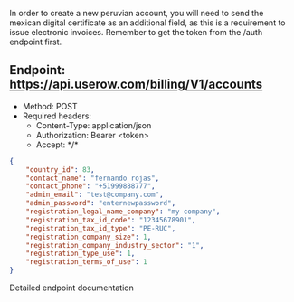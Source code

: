 In order to create a new peruvian account, you will need to send the mexican digital certificate as an additional field,
as this is a requirement to issue electronic invoices. Remember to get the token from the /auth endpoint first.

## Endpoint: https://api.userow.com/billing/V1/accounts
* Method: POST
* Required headers:
    * Content-Type: application/json
    * Authorization: Bearer \<token\>
    * Accept: \*/\*

```json
{
    "country_id": 83,
    "contact_name": "fernando rojas",
    "contact_phone": "+51999888777",
    "admin_email": "test@company.com",
    "admin_password": "enternewpassword",
    "registration_legal_name_company": "my company",
    "registration_tax_id_code": "12345678901",
    "registration_tax_id_type": "PE-RUC",
    "registration_company_size": 1,
    "registration_company_industry_sector": "1",
    "registration_type_use": 1,
    "registration_terms_of_use": 1
}
```

<CardGroup cols={1}>
    <Card
        title="API Reference POST /accounts"
        icon="terminal"
        href="/api-reference/endpoint/create-a-new-account"
    >
        Detailed endpoint documentation
    </Card>
</CardGroup>